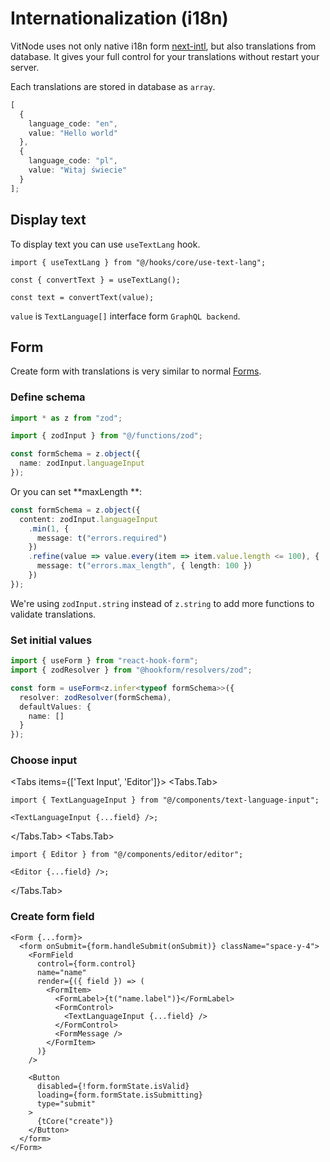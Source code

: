 
# Internationalization (i18n)

VitNode uses not only native i18n form [next-intl](https://github.com/amannn/next-intl), but also translations from database. It gives your full control for your translations without restart your server.

Each translations are stored in database as `array`.

```ts
[
  {
    language_code: "en",
    value: "Hello world"
  },
  {
    language_code: "pl",
    value: "Witaj świecie"
  }
];
```

## Display text

To display text you can use `useTextLang` hook.

```tsx
import { useTextLang } from "@/hooks/core/use-text-lang";

const { convertText } = useTextLang();

const text = convertText(value);
```

`value` is `TextLanguage[]` interface form `GraphQL backend`.

## Form

Create form with translations is very similar to normal [Forms](/themes/forms).

<Steps>

### Define schema

```ts
import * as z from "zod";

import { zodInput } from "@/functions/zod";

const formSchema = z.object({
  name: zodInput.languageInput
});
```

Or you can set **maxLength **:

```ts
const formSchema = z.object({
  content: zodInput.languageInput
    .min(1, {
      message: t("errors.required")
    })
    .refine(value => value.every(item => item.value.length <= 100), {
      message: t("errors.max_length", { length: 100 })
    })
});
```

We're using `zodInput.string` instead of `z.string` to add more functions to validate translations.

### Set initial values

```ts {7}
import { useForm } from "react-hook-form";
import { zodResolver } from "@hookform/resolvers/zod";

const form = useForm<z.infer<typeof formSchema>>({
  resolver: zodResolver(formSchema),
  defaultValues: {
    name: []
  }
});
```

### Choose input

<Tabs items={['Text Input', 'Editor']}>
  <Tabs.Tab>

```tsx
import { TextLanguageInput } from "@/components/text-language-input";

<TextLanguageInput {...field} />;
```

  </Tabs.Tab>
  <Tabs.Tab>

```tsx
import { Editor } from "@/components/editor/editor";

<Editor {...field} />;
```

  </Tabs.Tab>
</Tabs>

### Create form field

```tsx {10}
<Form {...form}>
  <form onSubmit={form.handleSubmit(onSubmit)} className="space-y-4">
    <FormField
      control={form.control}
      name="name"
      render={({ field }) => (
        <FormItem>
          <FormLabel>{t("name.label")}</FormLabel>
          <FormControl>
            <TextLanguageInput {...field} />
          </FormControl>
          <FormMessage />
        </FormItem>
      )}
    />

    <Button
      disabled={!form.formState.isValid}
      loading={form.formState.isSubmitting}
      type="submit"
    >
      {tCore("create")}
    </Button>
  </form>
</Form>
```

</Steps>
